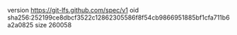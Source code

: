 version https://git-lfs.github.com/spec/v1
oid sha256:252199ce8dbcf3522c12862305586f8f54cb9866951885bf1cfa711b6a2a0825
size 260058
